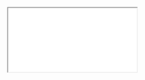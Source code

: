 
<Meta title='Test Report' name="Tests" />

<iframe 
    id="jest"
    src="jest/index.html"
    onLoad={()=>{
        window.document.getElementById('jest').contentWindow.document.getElementsByClassName('ant-layout-header')[0].style.display='none';
        window.document.getElementById('jest').contentWindow.document.getElementsByClassName('ant-layout-footer')[0].style.display='none';
    }}
    width={"100%"}
    height={"100%"}
/>

<style>
{`
    .storybook-docs{
        min-width: 100vw;
    }
    .sbdocs, sbdocs-content {
        padding: 0px !important;
        max-width: 100vw;
        overflow: hidden;   
    }
`}
</style>

{/* 
window.document.getElementById('jest').contentWindow.document.getElementsByClassName('ant-layout-header')[0].remove();
window.document.getElementById('jest').contentWindow.document.getElementsByClassName('ant-layout-header')[0].style.display='none';

https://stackoverflow.com/questions/217776/how-to-apply-css-to-iframe
https://stackoverflow.com/questions/583753/using-css-to-affect-div-style-inside-iframe 
https://www.geeksforgeeks.org/how-to-apply-css-property-to-an-iframe/
*/}